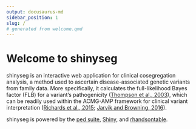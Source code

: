 ```yaml
---
output: docusaurus-md
sidebar_position: 1
slug: /
# generated from welcome.qmd
---
```


# Welcome to shinyseg

shinyseg is an interactive web application for clinical cosegregation analysis, a method used to ascertain disease-associated genetic variants from family data. More specifically, it calculates the full-likelihood Bayes factor (FLB) for a variant's pathogenicity ([Thompson et al., 2003](https://doi.org/10.1086/378100)), which can be readily used within the ACMG-AMP framework for clinical variant interpretation ([Richards et al., 2015](https://doi.org/10.1038%2Fgim.2015.30); [Jarvik and Browning, 2016](https://doi.org/10.1016%2Fj.ajhg.2016.04.003)).

shinyseg is powered by the [ped suite](https://magnusdv.github.io/pedsuite/), [Shiny](https://shiny.posit.co/), and [rhandsontable](https://CRAN.R-project.org/package=rhandsontable).

